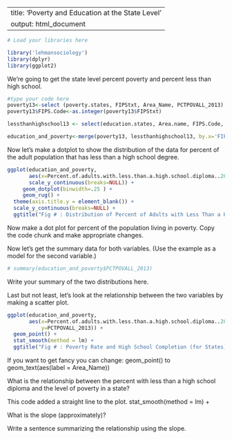 --
title: 'Poverty and Education at the State Level'
output: html_document
---


 
```r
# Load your libraries here

library('lehmansociology')
library(dplyr)
library(ggplot2)
```

We're going to get the state level percent poverty and percent less than high school.

````r
#type your code here
poverty13<-select (poverty.states, FIPStxt, Area_Name, PCTPOVALL_2013)
poverty13$FIPS.Code<-as.integer(poverty13$FIPStxt)

lessthanhighschool13 <- select(education.states, Area.name, FIPS.Code, Percent.of.adults.with.less.than.a.high.school.diploma..2009.2013)

education_and_poverty<-merge(poverty13, lessthanhighschool13, by.x='FIPS.Code', by.y='FIPS.Code')

````

Now let's make a dotplot to show the distribution of the data for percent of the adult population that has less than a high school degree.

```r
ggplot(education_and_poverty,
       aes(x=Percent.of.adults.with.less.than.a.high.school.diploma..2009.2013),
       scale_y_continuous(breaks=NULL)) +
     geom_dotplot(binwidth=.25 ) +
     geom_rug() +
  theme(axis.title.y = element_blank()) +
  scale_y_continuous(breaks=NULL) +
  ggtitle("Fig # : Distribution of Percent of Adults with Less Than a High School Diploma (for States)")
```

Now make a dot plot for percent of the population living in poverty. 
Copy the code chunk and make appropriate changes.


Now let's get the summary data for both variables. (Use the example as a model for the second variable.) 

```r
# summary(education_and_poverty$PCTPOVALL_2013)


```

Write your summary of the two distributions here.

Last but not least, let's look at the relationship between the two variables by making a scatter plot.


```r

ggplot(education_and_poverty,
       aes(x=Percent.of.adults.with.less.than.a.high.school.diploma..2009.2013,
           y=PCTPOVALL_2013)) +
  geom_point() +
  stat_smooth(method = lm) +
  ggtitle("Fig # : Poverty Rate and High School Completion (for States)")

```


If you want to get fancy you can change:
    geom_point() 
    to 
    geom_text(aes(label = Area_Name))

What is the relationship between the percent with less than a high school diploma 
and the level of poverty in a state?

This code added a straight line to the plot. stat_smooth(method = lm) +

What is the slope (approximately)?


Write a sentence summarizing the relationship using the slope.



